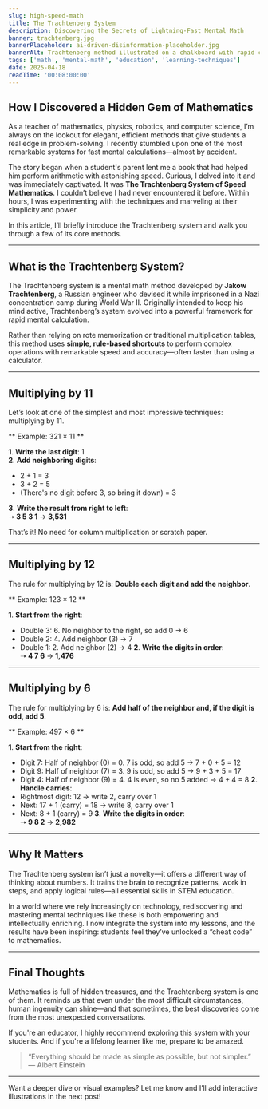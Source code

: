 ```yaml
---
slug: high-speed-math
title: The Trachtenberg System
description: Discovering the Secrets of Lightning-Fast Mental Math
banner: trachtenberg.jpg
bannerPlaceholder: ai-driven-disinformation-placeholder.jpg
bannerAlt: Trachtenberg method illustrated on a chalkboard with rapid calculations.
tags: ['math', 'mental-math', 'education', 'learning-techniques']
date: 2025-04-18
readTime: '00:08:00:00'
---
```


## How I Discovered a Hidden Gem of Mathematics

As a teacher of mathematics, physics, robotics, and computer science, I’m always on the lookout for elegant, efficient methods that give students a real edge in problem-solving. I recently stumbled upon one of the most remarkable systems for fast mental calculations—almost by accident.

The story began when a student's parent lent me a book that had helped him perform arithmetic with astonishing speed. Curious, I delved into it and was immediately captivated. It was **The Trachtenberg System of Speed Mathematics**. I couldn’t believe I had never encountered it before. Within hours, I was experimenting with the techniques and marveling at their simplicity and power.

In this article, I’ll briefly introduce the Trachtenberg system and walk you through a few of its core methods.

---

## What is the Trachtenberg System?

The Trachtenberg system is a mental math method developed by **Jakow Trachtenberg**, a Russian engineer who devised it while imprisoned in a Nazi concentration camp during World War II. Originally intended to keep his mind active, Trachtenberg’s system evolved into a powerful framework for rapid mental calculation.

Rather than relying on rote memorization or traditional multiplication tables, this method uses **simple, rule-based shortcuts** to perform complex operations with remarkable speed and accuracy—often faster than using a calculator.

---

## Multiplying by 11

Let’s look at one of the simplest and most impressive techniques: multiplying by 11.

** Example: 321 × 11 **

**1**. **Write the last digit**: 1  
**2**. **Add neighboring digits**:
   - 2 + 1 = 3
   - 3 + 2 = 5
   - (There's no digit before 3, so bring it down) = 3  
   
**3**. **Write the result from right to left**:  
   ➝ **3 5 3 1** → **3,531**

That’s it! No need for column multiplication or scratch paper.

---

## Multiplying by 12

The rule for multiplying by 12 is: **Double each digit and add the neighbor**.

** Example: 123 × 12 **

**1**. **Start from the right**:
   - Double 3: 6. No neighbor to the right, so add 0 → 6
   - Double 2: 4. Add neighbor (3) → 7
   - Double 1: 2. Add neighbor (2) → 4
**2**. **Write the digits in order**:  
   ➝ **4 7 6** → **1,476**

---

## Multiplying by 6

The rule for multiplying by 6 is: **Add half of the neighbor and, if the digit is odd, add 5**.

** Example: 497 × 6 **

**1**. **Start from the right**:
   - Digit 7: Half of neighbor (0) = 0. 7 is odd, so add 5 → 7 + 0 + 5 = 12
   - Digit 9: Half of neighbor (7) = 3. 9 is odd, so add 5 → 9 + 3 + 5 = 17
   - Digit 4: Half of neighbor (9) = 4. 4 is even, so no 5 added → 4 + 4 = 8
**2**. **Handle carries**:
   - Rightmost digit: 12 → write 2, carry over 1
   - Next: 17 + 1 (carry) = 18 → write 8, carry over 1
   - Next: 8 + 1 (carry) = 9
**3**. **Write the digits in order**:  
   ➝ **9 8 2** → **2,982**

---

## Why It Matters

The Trachtenberg system isn’t just a novelty—it offers a different way of thinking about numbers. It trains the brain to recognize patterns, work in steps, and apply logical rules—all essential skills in STEM education.

In a world where we rely increasingly on technology, rediscovering and mastering mental techniques like these is both empowering and intellectually enriching. I now integrate the system into my lessons, and the results have been inspiring: students feel they’ve unlocked a “cheat code” to mathematics.

---

## Final Thoughts

Mathematics is full of hidden treasures, and the Trachtenberg system is one of them. It reminds us that even under the most difficult circumstances, human ingenuity can shine—and that sometimes, the best discoveries come from the most unexpected conversations.

If you're an educator, I highly recommend exploring this system with your students. And if you're a lifelong learner like me, prepare to be amazed.

> “Everything should be made as simple as possible, but not simpler.”  
> — Albert Einstein

---

Want a deeper dive or visual examples? Let me know and I’ll add interactive illustrations in the next post!
